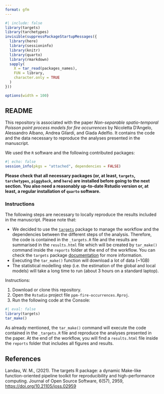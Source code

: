 ```yaml
---
format: gfm
---
```

```r
#| include: false
library(targets)
library(tarchetypes)
invisible(suppressPackageStartupMessages({
  library(here)
  library(sessioninfo)
  library(knitr)
  library(quarto)
  library(rmarkdown)
  sapply(
    X = tar_read(packages_names), 
    FUN = library, 
    character.only = TRUE
  )
}))

options(width = 100)
```

## README

This repository is associated with the paper *Non-separable spatio-temporal Poisson point process models for fire occurrences* by Nicoletta D'Angelo, Alessandro Albano, Andrea Gilardi, and Giada Adelfio. It contains the code and the data necessary to reproduce the analyses presented in the manuscript. 

We used the `R` software and the following contributed packages: 

```r
#| echo: false
session_info(pkgs = "attached", dependencies = FALSE)
```

**Please check that all necessary packages (or, at least, `targets`, `tarchetypes`, `piggyback`, and `here`) are installed before going to the next section. You also need a reasonably up-to-date Rstudio version or, at least, a regular installation of `quarto` software.**

### Instructions

The following steps are necessary to locally reproduce the results included in the manuscript. Please note that: 

* We decided to use the [`targets`](https://cran.r-project.org/package=targets) package to manage the workflow and the dependencies between the different steps of the analysis. Therefore, the code is contained in the `_targets.R` file and the results are summarised in the `results.html` file which will be created by `tar_make()` command inside the `reports` folder at the end of the workflow. You can check the `targets` package [documentation](https://books.ropensci.org/targets/) for more information.
* Executing the `tar_make()` function will download a lot of data (~1GB)
* The statistical modelling step (i.e. the estimation of the global and local models) will take a long time to run (about 3 hours on a standard laptop).

Instructions: 

1. Download or clone this repository.
2. Open the `Rstudio` project file `ppm-fire-occurrences.Rproj`.
3. Run the following code at the Console: 

```r
#| eval: false
library(targets)
tar_make()
```

As already mentioned, the `tar_make()` command will execute the code contained in the `_targets.R` file and reproduce the analyses presented in the paper.  At the end of the workflow, you will find a `results.html` file inside the `reports` folder that includes all figures and results. 

## References

Landau, W. M., (2021). The targets R package: a dynamic Make-like function-oriented pipeline toolkit for reproducibility and high-performance computing. Journal of Open Source Software, 6(57), 2959, <https://doi.org/10.21105/joss.02959>
